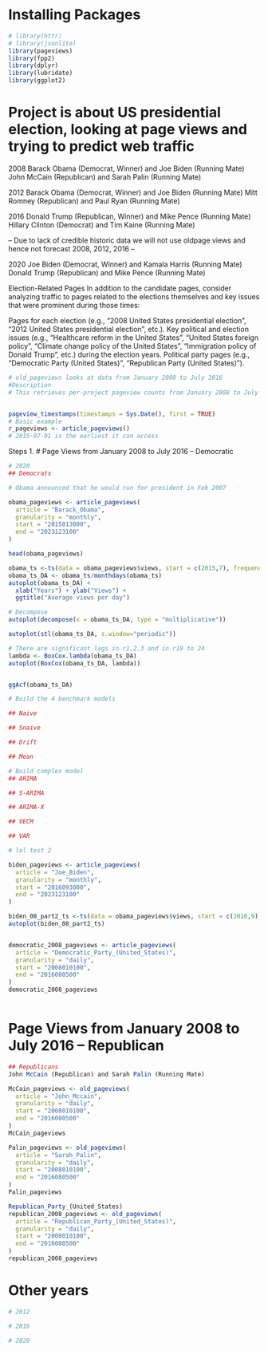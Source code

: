 # Installing Packages
```r
# library(httr)
# library(jsonlite)
library(pageviews)
library(fpp2)
library(dplyr)
library(lubridate)
library(ggplot2)
```
# Project is about US presidential election, looking at page views and trying to predict web traffic

2008
Barack Obama (Democrat, Winner) and Joe Biden (Running Mate)
John McCain (Republican) and Sarah Palin (Running Mate)

2012
Barack Obama (Democrat, Winner) and Joe Biden (Running Mate)
Mitt Romney (Republican) and Paul Ryan (Running Mate)


2016
Donald Trump (Republican, Winner) and Mike Pence (Running Mate)
Hillary Clinton (Democrat) and Tim Kaine (Running Mate)

-- Due to lack of credible historic data we will not use oldpage views and hence not forecast 2008, 2012, 2016 -- 

2020
Joe Biden (Democrat, Winner) and Kamala Harris (Running Mate)
Donald Trump (Republican) and Mike Pence (Running Mate)

Election-Related Pages
In addition to the candidate pages, consider analyzing traffic to pages related to the elections themselves and key issues that were prominent during those times:

Pages for each election (e.g., "2008 United States presidential election", "2012 United States presidential election", etc.).
Key political and election issues (e.g., "Healthcare reform in the United States", "United States foreign policy", "Climate change policy of the United States", "Immigration policy of Donald Trump", etc.) during the election years.
Political party pages (e.g., "Democratic Party (United States)", "Republican Party (United States)").


```r
# old_pageviews looks at data from January 2008 to July 2016
#Description
# This retrieves per-project pageview counts from January 2008 to July 2016. These counts are calculated using the 'legacy' (read: old) model, which overcounts due to its inclusion of web-crawlers and similar automata.


pageview_timestamps(timestamps = Sys.Date(), first = TRUE)
# Basic example
r_pageviews <- article_pageviews()
# 2015-07-01 is the earliest it can access

```
Steps
1. 
# Page Views from January 2008 to July 2016 -- Democratic
```r
# 2020
## Democrats

# Obama announced that he would run for president in Feb 2007

obama_pageviews <- article_pageviews(
  article = "Barack_Obama",
  granularity = "monthly",
  start = "2015013000",
  end = "2023123100"
)

head(obama_pageviews)

obama_ts <-ts(data = obama_pageviews$views, start = c(2015,7), frequency = 12)
obama_ts_DA <- obama_ts/monthdays(obama_ts)
autoplot(obama_ts_DA) +
  xlab("Years") + ylab("Views") +
  ggtitle("Average views per day")

# Decompose
autoplot(decompose(x = obama_ts_DA, type = "multiplicative"))

autoplot(stl(obama_ts_DA, s.window="periodic"))

# There are significant lags in r1,2,3 and in r19 to 24
lambda <- BoxCox.lambda(obama_ts_DA)
autoplot(BoxCox(obama_ts_DA, lambda))


ggAcf(obama_ts_DA)

# Build the 4 benchmark models

## Naive

## Snaive

## Drift

## Mean

# Build complex model
## ARIMA

## S-ARIMA

## ARIMA-X

## VECM

## VAR

# lol test 2
```

```r
biden_pageviews <- article_pageviews(
  article = "Joe_Biden",
  granularity = "monthly",
  start = "2016093000",
  end = "2023123100"
)

biden_08_part2_ts <-ts(data = obama_pageviews$views, start = c(2016,9), frequency = 12)
autoplot(biden_08_part2_ts)


democratic_2008_pageviews <- article_pageviews(
  article = "Democratic_Party_(United_States)",
  granularity = "daily",
  start = "2008010100",
  end = "2016080500"
)
democratic_2008_pageviews



```
# Page Views from January 2008 to July 2016 -- Republican
```r
## Republicans
John McCain (Republican) and Sarah Palin (Running Mate)

McCain_pageviews <- old_pageviews(
  article = "John_Mccain",
  granularity = "daily",
  start = "2008010100",
  end = "2016080500"
)
McCain_pageviews

Palin_pageviews <- old_pageviews(
  article = "Sarah_Palin",
  granularity = "daily",
  start = "2008010100",
  end = "2016080500"
)
Palin_pageviews

Republican_Party_(United_States)
republican_2008_pageviews <- old_pageviews(
  article = "Republican_Party_(United_States)",
  granularity = "daily",
  start = "2008010100",
  end = "2016080500"
)
republican_2008_pageviews

```

# Other years
```r
# 2012

# 2016

# 2020
```